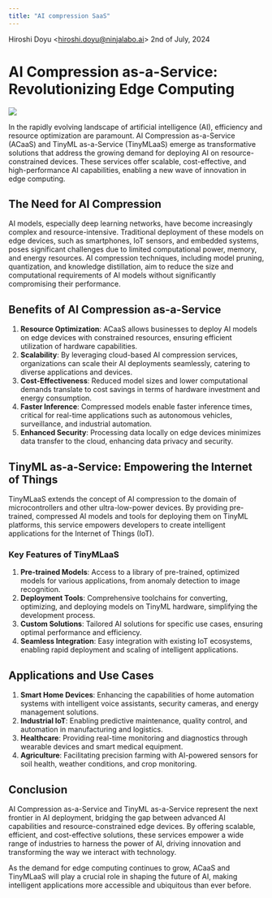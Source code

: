 ```yaml
---
title: "AI compression SaaS"
---
```

Hiroshi Doyu <<hiroshi.doyu@ninjalabo.ai>> 2nd of July, 2024

# AI Compression as-a-Service: Revolutionizing Edge Computing

![](images/tinymlaas.png)

In the rapidly evolving landscape of artificial intelligence (AI), efficiency and resource optimization are paramount. AI Compression as-a-Service (ACaaS) and TinyML as-a-Service (TinyMLaaS) emerge as transformative solutions that address the growing demand for deploying AI on resource-constrained devices. These services offer scalable, cost-effective, and high-performance AI capabilities, enabling a new wave of innovation in edge computing.

## The Need for AI Compression

AI models, especially deep learning networks, have become increasingly complex and resource-intensive. Traditional deployment of these models on edge devices, such as smartphones, IoT sensors, and embedded systems, poses significant challenges due to limited computational power, memory, and energy resources. AI compression techniques, including model pruning, quantization, and knowledge distillation, aim to reduce the size and computational requirements of AI models without significantly compromising their performance.

## Benefits of AI Compression as-a-Service

1. **Resource Optimization**: ACaaS allows businesses to deploy AI models on edge devices with constrained resources, ensuring efficient utilization of hardware capabilities.
2. **Scalability**: By leveraging cloud-based AI compression services, organizations can scale their AI deployments seamlessly, catering to diverse applications and devices.
3. **Cost-Effectiveness**: Reduced model sizes and lower computational demands translate to cost savings in terms of hardware investment and energy consumption.
4. **Faster Inference**: Compressed models enable faster inference times, critical for real-time applications such as autonomous vehicles, surveillance, and industrial automation.
5. **Enhanced Security**: Processing data locally on edge devices minimizes data transfer to the cloud, enhancing data privacy and security.

## TinyML as-a-Service: Empowering the Internet of Things

TinyMLaaS extends the concept of AI compression to the domain of microcontrollers and other ultra-low-power devices. By providing pre-trained, compressed AI models and tools for deploying them on TinyML platforms, this service empowers developers to create intelligent applications for the Internet of Things (IoT).

### Key Features of TinyMLaaS

1. **Pre-trained Models**: Access to a library of pre-trained, optimized models for various applications, from anomaly detection to image recognition.
2. **Deployment Tools**: Comprehensive toolchains for converting, optimizing, and deploying models on TinyML hardware, simplifying the development process.
3. **Custom Solutions**: Tailored AI solutions for specific use cases, ensuring optimal performance and efficiency.
4. **Seamless Integration**: Easy integration with existing IoT ecosystems, enabling rapid deployment and scaling of intelligent applications.

## Applications and Use Cases

1. **Smart Home Devices**: Enhancing the capabilities of home automation systems with intelligent voice assistants, security cameras, and energy management solutions.
2. **Industrial IoT**: Enabling predictive maintenance, quality control, and automation in manufacturing and logistics.
3. **Healthcare**: Providing real-time monitoring and diagnostics through wearable devices and smart medical equipment.
4. **Agriculture**: Facilitating precision farming with AI-powered sensors for soil health, weather conditions, and crop monitoring.

## Conclusion

AI Compression as-a-Service and TinyML as-a-Service represent the next frontier in AI deployment, bridging the gap between advanced AI capabilities and resource-constrained edge devices. By offering scalable, efficient, and cost-effective solutions, these services empower a wide range of industries to harness the power of AI, driving innovation and transforming the way we interact with technology.

As the demand for edge computing continues to grow, ACaaS and TinyMLaaS will play a crucial role in shaping the future of AI, making intelligent applications more accessible and ubiquitous than ever before.

